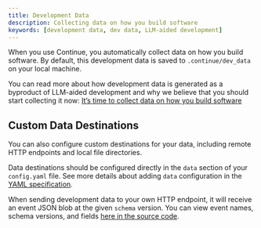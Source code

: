 ```yaml
---
title: Development Data
description: Collecting data on how you build software
keywords: [development data, dev data, LLM-aided development]
---
```


When you use Continue, you automatically collect data on how you build software. By default, this development data is saved to `.continue/dev_data` on your local machine.

You can read more about how development data is generated as a byproduct of LLM-aided development and why we believe that you should start collecting it now: [It’s time to collect data on how you build software](https://blog.continue.dev/its-time-to-collect-data-on-how-you-build-software)

## Custom Data Destinations

You can also configure custom destinations for your data, including remote HTTP endpoints and local file directories.

Data destinations should be configured directly in the `data` section of your `config.yaml` file. See more details about adding `data` configuration in the [YAML specification](/reference#data).

When sending development data to your own HTTP endpoint, it will receive an event JSON blob at the given `schema` version. You can view event names, schema versions, and fields [here in the source code](https://github.com/continuedev/continue/tree/main/packages/config-yaml/src/schemas/data).
